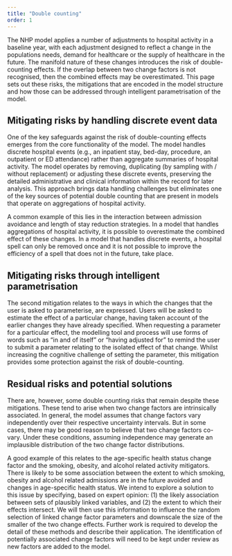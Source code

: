 ```yaml
---
title: "Double counting"
order: 1
---
```


The NHP model applies a number of adjustments to hospital activity in a baseline year, with each adjustment designed to reflect a change in the populations needs, demand for healthcare or the supply of healthcare in the future. The manifold nature of these changes introduces the risk of double-counting effects. If the overlap between two change factors is not recognised, then the combined effects may be overestimated. This page sets out these risks, the mitigations that are encoded in the model structure and how those can be addressed through intelligent parametrisation of the model.

## Mitigating risks by handling discrete event data

One of the key safeguards against the risk of double-counting effects emerges from the core functionality of the model. The model handles discrete hospital events (e.g., an inpatient stay, bed-day, procedure, an outpatient or ED attendance) rather than aggregate summaries of hospital activity. The model operates by removing, duplicating (by sampling with / without replacement) or adjusting these discrete events, preserving the detailed administrative and clinical information within the record for later analysis. This approach brings data handling challenges but eliminates one of the key sources of potential double counting that are present in models that operate on aggregations of hospital activity. 

A common example of this lies in the interaction between admission avoidance and length of stay reduction strategies. In a model that handles aggregations of hospital activity, it is possible to overestimate the combined effect of these changes. In a model that handles discrete events, a hospital spell can only be removed once and it is not possible to improve the efficiency of a spell that does not in the future, take place. 

## Mitigating risks through intelligent parametrisation

The second mitigation relates to the ways in which the changes that the user is asked to parameterise, are expressed. Users will be asked to estimate the effect of a particular change, having taken account of the earlier changes they have already specified. When requesting a parameter for a particular effect, the modelling tool and process will use forms of words such as "in and of itself" or "having adjusted for" to remind the user to submit a parameter relating to the isolated effect of that change. Whilst increasing the cognitive challenge of setting the parameter, this mitigation provides some protection against the risk of double-counting.

## Residual risks and potential solutions

There are, however, some double counting risks that remain despite these mitigations. These tend to arise when two change factors are intrinsically associated. In general, the model assumes that change factors vary independently over their respective uncertainty intervals. But in some cases, there may be good reason to believe that two change factors co-vary. Under these conditions, assuming independence may generate an implausible distribution of the two change factor distributions. 

A good example of this relates to the age-specific health status change factor and the smoking, obesity, and alcohol related activity mitigators. There is likely to be some association between the extent to which smoking, obesity and alcohol related admissions are in the future avoided and changes in age-specific health status. We intend to explore a solution to this issue by specifying, based on expert opinion: (1) the likely association between sets of plausibly linked variables, and (2) the extent to which their effects intersect.  We will then use this information to influence the random selection of linked change factor parameters and downscale the size of the smaller of the two change effects.  Further work is required to develop the detail of these methods and describe their application. 
The identification of potentially associated change factors will need to be kept under review as new factors are added to the model.
